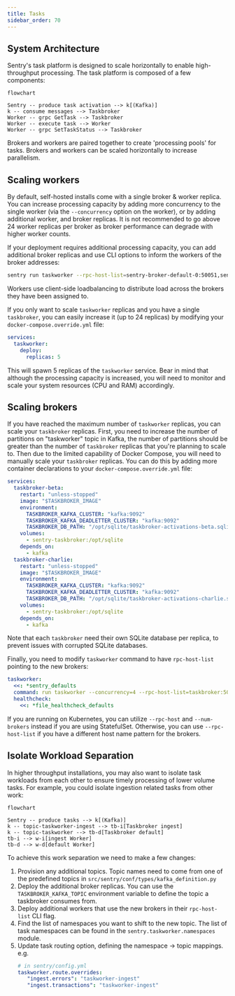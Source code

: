 ```yaml
---
title: Tasks
sidebar_order: 70
---
```


## System Architecture

Sentry's task platform is designed to scale horizontally to enable
high-throughput processing. The task platform is composed of a few components:

```mermaid
flowchart

Sentry -- produce task activation --> k[(Kafka)]
k -- consume messages --> Taskbroker
Worker -- grpc GetTask --> Taskbroker
Worker -- execute task --> Worker
Worker -- grpc SetTaskStatus --> Taskbroker
```

Brokers and workers are paired together to create 'processing pools' for tasks.
Brokers and workers can be scaled horizontally to increase parallelism.

## Scaling workers

By default, self-hosted installs come with a single broker & worker replica. You
can increase processing capacity by adding more concurrency to the single worker
(via the `--concurrency` option on the worker), or by adding additional worker,
and broker replicas. It is not recommended to go above 24 worker replicas
per broker as broker performance can degrade with higher worker counts.

If your deployment requires additional processing capacity, you can add
additional broker replicas and use CLI options to inform the workers of the
broker addresses:

```bash
sentry run taskworker --rpc-host-list=sentry-broker-default-0:50051,sentry-broker-default-1:50051
```

Workers use client-side loadbalancing to distribute load across the brokers they
have been assigned to.

If you only want to scale `taskworker` replicas and you have a single `taskbroker`,
you can easily increase it (up to 24 replicas) by modifying your `docker-compose.override.yml`
file:

```yaml
services:
  taskworker:
    deploy:
      replicas: 5
```

This will spawn 5 replicas of the `taskworker` service. Bear in mind that although
the processing capacity is increased, you will need to monitor and scale your
system resources (CPU and RAM) accordingly.

## Scaling brokers

If you have reached the maximum number of `taskworker` replicas, you can scale
your `taskbroker` replicas. First, you need to increase the number of partitions
on "taskworker" topic in Kafka, the number of partitions should be greater than
the number of `taskbroker` replicas that you're planning to scale to.
Then due to the limited capability of Docker Compose, you will need to manually
scale your `taskbroker` replicas. You can do this by adding more container
declarations to your `docker-compose.override.yml` file:

```yaml
services:
  taskbroker-beta:
    restart: "unless-stopped"
    image: "$TASKBROKER_IMAGE"
    environment:
      TASKBROKER_KAFKA_CLUSTER: "kafka:9092"
      TASKBROKER_KAFKA_DEADLETTER_CLUSTER: "kafka:9092"
      TASKBROKER_DB_PATH: "/opt/sqlite/taskbroker-activations-beta.sqlite"
    volumes:
      - sentry-taskbroker:/opt/sqlite
    depends_on:
      - kafka
  taskbroker-charlie:
    restart: "unless-stopped"
    image: "$TASKBROKER_IMAGE"
    environment:
      TASKBROKER_KAFKA_CLUSTER: "kafka:9092"
      TASKBROKER_KAFKA_DEADLETTER_CLUSTER: "kafka:9092"
      TASKBROKER_DB_PATH: "/opt/sqlite/taskbroker-activations-charlie.sqlite"
    volumes:
      - sentry-taskbroker:/opt/sqlite
    depends_on:
      - kafka
```

Note that each `taskbroker` need their own SQLite database per replica, to prevent
issues with corrupted SQLite databases.

Finally, you need to modify `taskworker` command to have `rpc-host-list` pointing
to the new brokers:

```yaml
taskworker:
  <<: *sentry_defaults
  command: run taskworker --concurrency=4 --rpc-host-list=taskbroker:50051,taskbroker-beta:50051,taskbroker-charlie:50051 --health-check-file-path=/tmp/health.txt
  healthcheck:
    <<: *file_healthcheck_defaults
```

If you are running on Kubernetes, you can utilize `--rpc-host` and `--num-brokers`
instead if you are using StatefulSet. Otherwise, you can use `--rpc-host-list`
if you have a different host name pattern for the brokers.

## Isolate Workload Separation

In higher throughput installations, you may also want to isolate task workloads
from each other to ensure timely processing of lower volume tasks. For example,
you could isolate ingestion related tasks from other work:

```mermaid
flowchart

Sentry -- produce tasks --> k[(Kafka)]
k -- topic-taskworker-ingest --> tb-i[Taskbroker ingest]
k -- topic-taskworker --> tb-d[Taskbroker default]
tb-i --> w-i[ingest Worker]
tb-d --> w-d[default Worker]
```

To achieve this work separation we need to make a few changes:

1. Provision any additional topics. Topic names need to come from one of the
   predefined topics in `src/sentry/conf/types/kafka_definition.py`
2. Deploy the additional broker replicas. You can use the
   `TASKBROKER_KAFKA_TOPIC` environment variable to define the topic a
   taskbroker consumes from.
3. Deploy additional workers that use the new brokers in their `rpc-host-list`
   CLI flag.
4. Find the list of namespaces you want to shift to the new topic. The list of
   task namespaces can be found in the `sentry.taskworker.namespaces` module.
5. Update task routing option, defining the namespace -> topic mappings. e.g.
   ```yaml
   # in sentry/config.yml
   taskworker.route.overrides:
      "ingest.errors": "taskworker-ingest"
      "ingest.transactions": "taskworker-ingest"
   ```
